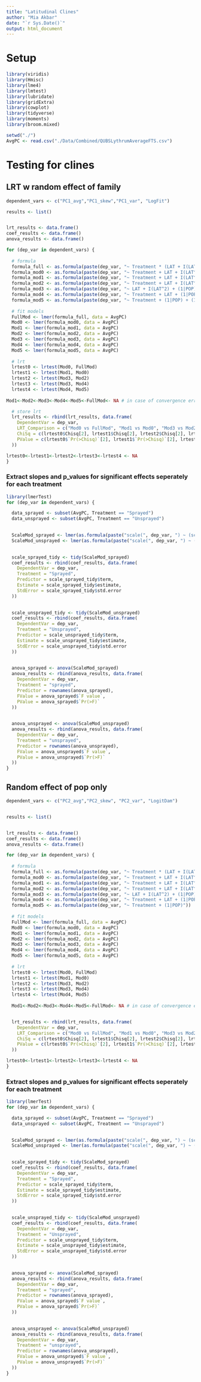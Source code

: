 ```yaml
---
title: "Latitudinal Clines"
author: "Mia Akbar"
date: "`r Sys.Date()`"
output: html_document
---
```


# Setup

```r
library(viridis) 
library(Hmisc)
library(lme4)
library(lmtest)
library(lubridate)
library(gridExtra)
library(cowplot)
library(tidyverse)
library(moments)
library(broom.mixed)
```

```r
setwd("./")
AvgPC <- read.csv("./Data/Combined/QUBSLythrumAverageFTS.csv")
```

# Testing for clines

## LRT w random effect of family

```r
dependent_vars <- c("PC1_avg","PC1_skew","PC1_var", "LogFit")

results <- list()


lrt_results <- data.frame()
coef_results <- data.frame()
anova_results <- data.frame()

for (dep_var in dependent_vars) {
  
  # formula
  formula_full <- as.formula(paste(dep_var, "~ Treatment * (LAT + I(LAT^2)) + (1|POP) + (1|FAM)"))
  formula_mod0 <- as.formula(paste(dep_var, "~ Treatment + LAT + I(LAT^2) + (1|POP) + (1|FAM) + Treatment:LAT"))
  formula_mod1 <- as.formula(paste(dep_var, "~ Treatment + LAT + I(LAT^2) + (1|POP) + (1|FAM) + Treatment:I(LAT^2)"))
  formula_mod2 <- as.formula(paste(dep_var, "~ Treatment + LAT + I(LAT^2) + (1|POP) + (1|FAM)"))
  formula_mod3 <- as.formula(paste(dep_var, "~ LAT + I(LAT^2) + (1|POP) + (1|FAM)"))
  formula_mod4 <- as.formula(paste(dep_var, "~ Treatment + LAT + (1|POP) + (1|FAM)"))
  formula_mod5 <- as.formula(paste(dep_var, "~ Treatment + (1|POP) + (1|FAM)"))
  
  # fit models
  FullMod <- lmer(formula_full, data = AvgPC)
  Mod0 <- lmer(formula_mod0, data = AvgPC)
  Mod1 <- lmer(formula_mod1, data = AvgPC)
  Mod2 <- lmer(formula_mod2, data = AvgPC)
  Mod3 <- lmer(formula_mod3, data = AvgPC)
  Mod4 <- lmer(formula_mod4, data = AvgPC)
  Mod5 <- lmer(formula_mod5, data = AvgPC)
  
  # lrt 
  lrtest0 <- lrtest(Mod0, FullMod)
  lrtest1 <- lrtest(Mod1, Mod0)
  lrtest2 <- lrtest(Mod3, Mod2)
  lrtest3 <- lrtest(Mod3, Mod4)
  lrtest4 <- lrtest(Mod4, Mod5)
 
Mod1<-Mod2<-Mod3<-Mod4<-Mod5<-FullMod<- NA # in case of convergence error

  # store lrt
  lrt_results <- rbind(lrt_results, data.frame(
    DependentVar = dep_var,
    LRT_Comparison = c("Mod0 vs FullMod", "Mod1 vs Mod0", "Mod3 vs Mod2", "Mod3 vs Mod4", "Mod4 vs Mod5"),
    ChiSq = c(lrtest0$Chisq[2], lrtest1$Chisq[2], lrtest2$Chisq[2], lrtest3$Chisq[2], lrtest4$Chisq[2]),
    PValue = c(lrtest0$`Pr(>Chisq)`[2], lrtest1$`Pr(>Chisq)`[2], lrtest2$`Pr(>Chisq)`[2], lrtest3$`Pr(>Chisq)`[2], lrtest4$`Pr(>Chisq)`[2])
  ))

lrtest0<-lrtest1<-lrtest2<-lrtest3<-lrtest4 <- NA  
}
```

### Extract slopes and p_values for significant effects seperately for each treatment

```r
library(lmerTest)
for (dep_var in dependent_vars) {

  data_sprayed <- subset(AvgPC, Treatment == "Sprayed")
  data_unsprayed <- subset(AvgPC, Treatment == "Unsprayed")
  

  ScaleMod_sprayed <- lmer(as.formula(paste("scale(", dep_var, ") ~ (scale(LAT) + scale(I(LAT^2))) + (1|POP) + (1|FAM)")), data = data_sprayed)
  ScaleMod_unsprayed <- lmer(as.formula(paste("scale(", dep_var, ") ~ (scale(LAT) + scale(I(LAT^2))) + (1|POP) + (1|FAM)")), data = data_unsprayed)
  

  scale_sprayed_tidy <- tidy(ScaleMod_sprayed)
  coef_results <- rbind(coef_results, data.frame(
    DependentVar = dep_var,
    Treatment = "Sprayed",
    Predictor = scale_sprayed_tidy$term,
    Estimate = scale_sprayed_tidy$estimate,
    StdError = scale_sprayed_tidy$std.error
  ))
  

  scale_unsprayed_tidy <- tidy(ScaleMod_unsprayed)
  coef_results <- rbind(coef_results, data.frame(
    DependentVar = dep_var,
    Treatment = "Unsprayed",
    Predictor = scale_unsprayed_tidy$term,
    Estimate = scale_unsprayed_tidy$estimate,
    StdError = scale_unsprayed_tidy$std.error
  ))
  

  anova_sprayed <- anova(ScaleMod_sprayed)
  anova_results <- rbind(anova_results, data.frame(
    DependentVar = dep_var,
    Treatment = "sprayed",
    Predictor = rownames(anova_sprayed),
    FValue = anova_sprayed$`F value`,
    PValue = anova_sprayed$`Pr(>F)`
  ))
  

  anova_unsprayed <- anova(ScaleMod_unsprayed)
  anova_results <- rbind(anova_results, data.frame(
    DependentVar = dep_var,
    Treatment = "unsprayed",
    Predictor = rownames(anova_unsprayed),
    FValue = anova_unsprayed$`F value`,
    PValue = anova_unsprayed$`Pr(>F)`
  ))
}
```


## Random effect of pop only 

```r

dependent_vars <- c("PC2_avg","PC2_skew", "PC2_var", "LogitDam")


results <- list()


lrt_results <- data.frame()
coef_results <- data.frame()
anova_results <- data.frame()

for (dep_var in dependent_vars) {
  
  # formula
  formula_full <- as.formula(paste(dep_var, "~ Treatment * (LAT + I(LAT^2)) + (1|POP)"))
  formula_mod0 <- as.formula(paste(dep_var, "~ Treatment + LAT + I(LAT^2) + (1|POP) + Treatment:LAT"))
  formula_mod1 <- as.formula(paste(dep_var, "~ Treatment + LAT + I(LAT^2) + (1|POP)  + Treatment:I(LAT^2)"))
  formula_mod2 <- as.formula(paste(dep_var, "~ Treatment + LAT + I(LAT^2) + (1|POP)"))
  formula_mod3 <- as.formula(paste(dep_var, "~ LAT + I(LAT^2) + (1|POP)"))
  formula_mod4 <- as.formula(paste(dep_var, "~ Treatment + LAT + (1|POP)"))
  formula_mod5 <- as.formula(paste(dep_var, "~ Treatment + (1|POP)"))
  
  # fit models
  FullMod <- lmer(formula_full, data = AvgPC)
  Mod0 <- lmer(formula_mod0, data = AvgPC)
  Mod1 <- lmer(formula_mod1, data = AvgPC)
  Mod2 <- lmer(formula_mod2, data = AvgPC)
  Mod3 <- lmer(formula_mod3, data = AvgPC)
  Mod4 <- lmer(formula_mod4, data = AvgPC)
  Mod5 <- lmer(formula_mod5, data = AvgPC)
  
  # lrt 
  lrtest0 <- lrtest(Mod0, FullMod)
  lrtest1 <- lrtest(Mod1, Mod0)
  lrtest2 <- lrtest(Mod3, Mod2)
  lrtest3 <- lrtest(Mod3, Mod4)
  lrtest4 <- lrtest(Mod4, Mod5)
  
  Mod1<-Mod2<-Mod3<-Mod4<-Mod5<-FullMod<- NA # in case of convergence error


  lrt_results <- rbind(lrt_results, data.frame(
    DependentVar = dep_var,
    LRT_Comparison = c("Mod0 vs FullMod", "Mod1 vs Mod0", "Mod3 vs Mod2", "Mod3 vs Mod4", "Mod4 vs Mod5"),
    ChiSq = c(lrtest0$Chisq[2], lrtest1$Chisq[2], lrtest2$Chisq[2], lrtest3$Chisq[2], lrtest4$Chisq[2]),
    PValue = c(lrtest0$`Pr(>Chisq)`[2], lrtest1$`Pr(>Chisq)`[2], lrtest2$`Pr(>Chisq)`[2], lrtest3$`Pr(>Chisq)`[2], lrtest4$`Pr(>Chisq)`[2])
  ))

lrtest0<-lrtest1<-lrtest2<-lrtest3<-lrtest4 <- NA  
}
```

### Extract slopes and p_values for significant effects seperately for each treatment

```r
library(lmerTest)
for (dep_var in dependent_vars) {

  data_sprayed <- subset(AvgPC, Treatment == "Sprayed")
  data_unsprayed <- subset(AvgPC, Treatment == "Unsprayed")
  

  ScaleMod_sprayed <- lmer(as.formula(paste("scale(", dep_var, ") ~ (scale(LAT) + scale(I(LAT^2))) + (1|POP)")), data = data_sprayed)
  ScaleMod_unsprayed <- lmer(as.formula(paste("scale(", dep_var, ") ~ (scale(LAT) + scale(I(LAT^2))) + (1|POP)")), data = data_unsprayed)
  

  scale_sprayed_tidy <- tidy(ScaleMod_sprayed)
  coef_results <- rbind(coef_results, data.frame(
    DependentVar = dep_var,
    Treatment = "Sprayed",
    Predictor = scale_sprayed_tidy$term,
    Estimate = scale_sprayed_tidy$estimate,
    StdError = scale_sprayed_tidy$std.error
  ))
  

  scale_unsprayed_tidy <- tidy(ScaleMod_unsprayed)
  coef_results <- rbind(coef_results, data.frame(
    DependentVar = dep_var,
    Treatment = "Unsprayed",
    Predictor = scale_unsprayed_tidy$term,
    Estimate = scale_unsprayed_tidy$estimate,
    StdError = scale_unsprayed_tidy$std.error
  ))
  

  anova_sprayed <- anova(ScaleMod_sprayed)
  anova_results <- rbind(anova_results, data.frame(
    DependentVar = dep_var,
    Treatment = "sprayed",
    Predictor = rownames(anova_sprayed),
    FValue = anova_sprayed$`F value`,
    PValue = anova_sprayed$`Pr(>F)`
  ))
  

  anova_unsprayed <- anova(ScaleMod_unsprayed)
  anova_results <- rbind(anova_results, data.frame(
    DependentVar = dep_var,
    Treatment = "unsprayed",
    Predictor = rownames(anova_unsprayed),
    FValue = anova_unsprayed$`F value`,
    PValue = anova_unsprayed$`Pr(>F)`
  ))
}
```
